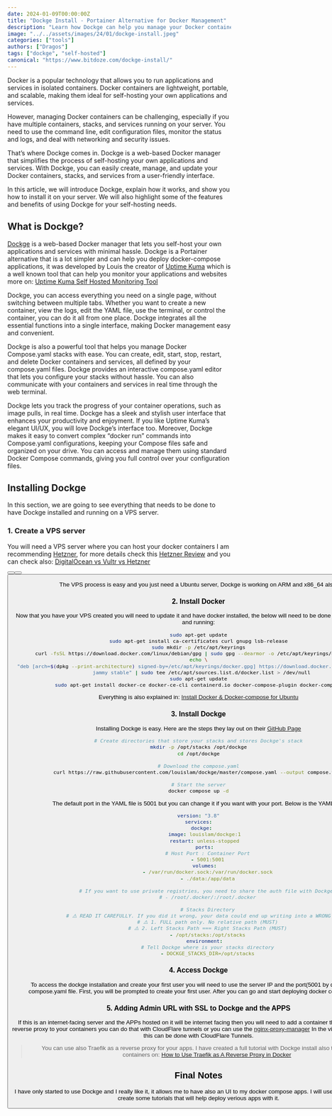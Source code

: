 ```yaml
---
date: 2024-01-09T00:00:00Z
title: "Dockge Install - Portainer Alternative for Docker Management"
description: "Learn how Dockge can help you manage your Docker containers, stacks, and services with ease. Dockge is a web-based Docker manager that lets you self-host your own applications and services with minimal hassle."
image: "../../assets/images/24/01/dockge-install.jpeg"
categories: ["tools"]
authors: ["Dragos"]
tags: ["dockge", "self-hosted"]
canonical: "https://www.bitdoze.com/dockge-install/"
---
```



Docker is a popular technology that allows you to run applications and services in isolated containers. Docker containers are lightweight, portable, and scalable, making them ideal for self-hosting your own applications and services.

However, managing Docker containers can be challenging, especially if you have multiple containers, stacks, and services running on your server. You need to use the command line, edit configuration files, monitor the status and logs, and deal with networking and security issues.

That’s where Dockge comes in. Dockge is a web-based Docker manager that simplifies the process of self-hosting your own applications and services. With Dockge, you can easily create, manage, and update your Docker containers, stacks, and services from a user-friendly interface.

In this article, we will introduce Dockge, explain how it works, and show you how to install it on your server. We will also highlight some of the features and benefits of using Dockge for your self-hosting needs.

## What is Dockge?

[Dockge](https://github.com/louislam/dockge) is a web-based Docker manager that lets you self-host your own applications and services with minimal hassle. Dockge is a Portainer alternative that is a lot simpler and can help you deploy docker-compose applications, it was developed by Louis the creator of [Uptime Kuma](https://github.com/louislam/uptime-kuma) which is a well known tool that can help you monitor your applications and websites more on: [Uptime Kuma Self Hosted Monitoring Tool](https://www.bitdoze.com/uptime-kuma-tool/)

<Picture
  src={imag1}
  alt="Dockge UI"
/>

Dockge, you can access everything you need on a single page, without switching between multiple tabs. Whether you want to create a new container, view the logs, edit the YAML file, use the terminal, or control the container, you can do it all from one place. Dockge integrates all the essential functions into a single interface, making Docker management easy and convenient.

Dockge is also a powerful tool that helps you manage Docker Compose.yaml stacks with ease. You can create, edit, start, stop, restart, and delete Docker containers and services, all defined by your compose.yaml files. Dockge provides an interactive compose.yaml editor that lets you configure your stacks without hassle. You can also communicate with your containers and services in real time through the web terminal.

Dockge lets you track the progress of your container operations, such as image pulls, in real time. Dockge has a sleek and stylish user interface that enhances your productivity and enjoyment. If you like Uptime Kuma’s elegant UI/UX, you will love Dockge’s interface too. Moreover, Dockge makes it easy to convert complex “docker run” commands into Compose.yaml configurations, keeping your Compose files safe and organized on your drive. You can access and manage them using standard Docker Compose commands, giving you full control over your configuration files.

<Picture
  src={imag2}
  alt="Dockge Container"
/>

## Installing Dockge

In this section, we are going to see everything that needs to be done to have Dockge installed and running on a VPS server.

<YouTubeEmbed url="https://www.youtube.com/embed/ouyOyAqRDyI" label="Dockge" />

### 1. Create a VPS server

You will need a VPS server where you can host your docker containers I am recommending [Hetzner](https://go.bitdoze.com/hetzner), for more details check this [Hetzner Review](https://www.wpdoze.com/hetzner-cloud-review/) and you can check also: [DigitalOcean vs Vultr vs Hetzner](https://www.wpdoze.com/digitalocean-vs-vultr-vs-hetzner/)

<Button link="https://go.bitdoze.com/do" text="DigitalOcean $100 Free" />
<Button link="https://go.bitdoze.com/vultr" text="Vultr $100 Free" />
<Button link="https://go.bitdoze.com/hetzner" text="Hetzner €⁠20 Free" />

The VPS process is easy and you just need a Ubuntu server, Dockge is working on ARM and x86_64 also.

### 2. Install Docker

Now that you have your VPS created you will need to update it and have docker installed, the below will need to be done to have docker UP and running:

```sh
sudo apt-get update
sudo apt-get install ca-certificates curl gnupg lsb-release
sudo mkdir -p /etc/apt/keyrings
curl -fsSL https://download.docker.com/linux/debian/gpg | sudo gpg --dearmor -o /etc/apt/keyrings/docker.gpg
echo \
  "deb [arch=$(dpkg --print-architecture) signed-by=/etc/apt/keyrings/docker.gpg] https://download.docker.com/linux/ubuntu \
  jammy stable" | sudo tee /etc/apt/sources.list.d/docker.list > /dev/null
sudo apt-get update
sudo apt-get install docker-ce docker-ce-cli containerd.io docker-compose-plugin docker-compose
```

Everything is also explained in: [Install Docker & Docker-compose for Ubuntu](https://www.bitdoze.com/install-docker-ubuntu-arm/)

### 3. Install Dockge

Installing Dockge is easy. Here are the steps they lay out on their [GitHub Page](https://github.com/louislam/dockge?l#basic)

```sh
# Create directories that store your stacks and stores Dockge's stack
mkdir -p /opt/stacks /opt/dockge
cd /opt/dockge

# Download the compose.yaml
curl https://raw.githubusercontent.com/louislam/dockge/master/compose.yaml --output compose.yaml

# Start the server
docker compose up -d
```

The default port in the YAML file is 5001 but you can change it if you want with your port. Below is the YAML file:

```yaml
version: "3.8"
services:
  dockge:
    image: louislam/dockge:1
    restart: unless-stopped
    ports:
      # Host Port : Container Port
      - 5001:5001
    volumes:
      - /var/run/docker.sock:/var/run/docker.sock
      - ./data:/app/data

      # If you want to use private registries, you need to share the auth file with Dockge:
      # - /root/.docker/:/root/.docker

      # Stacks Directory
      # ⚠️ READ IT CAREFULLY. If you did it wrong, your data could end up writing into a WRONG PATH.
      # ⚠️ 1. FULL path only. No relative path (MUST)
      # ⚠️ 2. Left Stacks Path === Right Stacks Path (MUST)
      - /opt/stacks:/opt/stacks
    environment:
      # Tell Dockge where is your stacks directory
      - DOCKGE_STACKS_DIR=/opt/stacks
```

### 4. Access Dockge

To access the dockge installation and create your first user you will need to use the server IP and the port(5001 by default) in the compose.yaml file. First, you will be prompted to create your first user. After you can go and start deploying docker compose apps.

<Picture
  src={imag3}
  alt="Dockge Add Compose"
/>

### 5. Adding Admin URL with SSL to Dockge and the APPS

If this is an internet-facing server and the APPs hosted on it will be internet facing then you will need to add a container that is handling the reverse proxy to your containers you can do that with CloudFlare tunnels or you can use the [nginx-proxy-manager](https://nginxproxymanager.com/)
In the video we will see how this can be done with CloudFlare Tunnels.

> You can use also Traefik as a reverse proxy for your apps. I have created a full tutorial with Dockge install also to manage your containers on: [How to Use Traefik as A Reverse Proxy in Docker](https://www.bitdoze.com/traefik-proxy-docker/)

## Final Notes

I have only started to use Dockge and I really like it, it allows me to have also an UI to my docker compose apps. I will use it starting now and create some tutorials that will help deploy verious apps with it.
